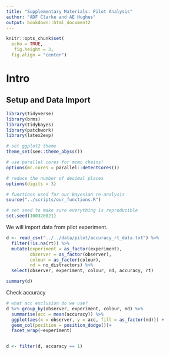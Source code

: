 ```yaml
---
title: "Supplementary Materials: Pilot Analysis"
author: "ADF Clarke and AE Hughes"
output: bookdown::html_document2
---
```


```r
knitr::opts_chunk$set(
  echo = TRUE,
   fig.height = 3,
  fig.align = "center")

```

# Intro

## Setup and Data Import

```r
library(tidyverse)
library(brms)
library(tidybayes)
library(patchwork)
library(latex2exp)
```

```r
# set ggplot2 theme
theme_set(see::theme_abyss())

# use parallel cores for mcmc chains!
options(mc.cores = parallel::detectCores())

# reduce the number of decimal places
options(digits = 3)

# functions used for our Bayesian re-analysis
source("../scripts/our_functions.R")

# set seed to make sure everything is reproducible 
set.seed(100320021)
```

We will import data from pilot experiment. 

```r

d <- read_csv("../../data/pilot/accuracy_rt_data.txt") %>%
  filter(!is.na(rt)) %>%
  mutate(experiment = as_factor(experiment),
         observer = as_factor(observer),
         colour = as_factor(colour),
         nd = no_distractors) %>%
  select(observer, experiment, colour, nd, accuracy, rt)

summary(d)
```

Check accuracy

```r
# what acc exclusion do we use?
d %>% group_by(observer, experiment, colour, nd) %>%
  summarise(acc = mean(accuracy)) %>%
  ggplot(aes(x = observer, y = acc, fill = as_factor(nd))) +
  geom_col(position = position_dodge())+
  facet_wrap(~experiment)


d <- filter(d, accuracy == 1)
```